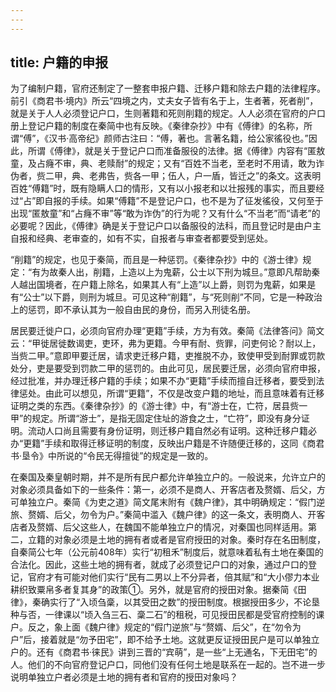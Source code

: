 ```yaml
---
---
---
```

title: 户籍的申报
---



为了编制户籍，官府还制定了一整套申报户籍、迁移户籍和除去户籍的法律程序。前引《商君书·境内》所云“四境之内，丈夫女子皆有名于上，生者著，死者削”，就是关于人人必须登记户口，生则著籍和死则削籍的规定。人人必须在官府的户口册上登记户籍的制度在秦简中也有反映。《秦律杂抄》中有《傅律》的名称，所谓“傅”，《汉书·高帝纪》颜师古注曰：“傅，著也。言著名籍，给公家徭役也。”因此，所谓《傅律》，就是关于登记户口而准备服役的法律。据《傅律》内容有“匿敖童，及占癃不审，典、老赎耐”的规定；又有“百姓不当老，至老时不用请，敢为诈伪者，赀二甲，典、老弗告，赀各一甲；伍人，户一盾，皆迁之”的条文。这表明百姓“傅籍”时，既有隐瞒人口的情形，又有以小报老和以壮报残的事实，而且要经过“占”即自报的手续。如果“傅籍”不是登记户口，也不是为了征发徭役，又何至于出现“匿敖童”和“占癃不审”等“敢为诈伪”的行为呢？又有什么“不当老”而“请老”的必要呢？因此，《傅律》确是关于登记户口以备服役的法科，而且登记时是由户主自报和经典、老审查的，如有不实，自报者与审查者都要受到惩处。

“削籍”的规定，也见于秦简，而且是一种惩罚。《秦律杂抄》中的《游士律》规定：“有为故秦人出，削籍，上造以上为鬼薪，公士以下刑为城旦。”意即凡帮助秦人越出国境者，在户籍上除名，如果其人有“上造”以上爵，则罚为鬼薪，如果是有“公士”以下爵，则刑为城旦。可见这种“削籍”，与“死则削”不同，它是一种政治上的惩罚，即不承认其为一般自由民的身份，而另入刑徒名册。

居民要迁徙户口，必须向官府办理“更籍”手续，方为有效。秦简《法律答问》简文云：“甲徙居徙数谒吏，吏环，弗为更籍。今甲有耐、赀罪，问吏何论？耐以上，当赀二甲。”意即甲要迁居，请求吏迁移户籍，吏推脱不办，致使甲受到耐罪或罚款处分，吏是要受到罚款二甲的惩罚的。由此可见，居民要迁居，必须向官府申报，经过批准，并办理迁移户籍的手续；如果不办“更籍”手续而擅自迁移者，要受到法律惩处。由此可以想见，所谓“更籍”，不仅是改变户籍的地址，而且意味着有迁移证明之类的东西。《秦律杂抄》的《游士律》中，有“游士在，亡符，居县赀一甲”的规定。所谓“游士”，是指无固定住址的游食之士，“亡符”，即没有身分证明。流动人口尚且需要有身份证明，则迁移户籍自然必有证明。这种迁移户籍必办“更籍”手续和取得迁移证明的制度，反映出户籍是不许随便迁移的，这同《商君书·垦令》中所说的“令民无得擅徙”的规定是一致的。

在秦国及秦皇朝时期，并不是所有民户都允许单独立户的。一般说来，允许立户的对象必须具备如下的一些条件：第一，必须不是商人、开客店者及赘婿、后父，方可单独立户。秦简《为吏之道》简文尾末附有《魏户律》，其中明确规定：“假门逆旅、赘婿、后父，勿令为户。”秦简中滥入《魏户律》的这一条文，表明商人、开客店者及赘婿、后父这些人，在魏国不能单独立户的情况，对秦国也同样适用。第二，立籍的对象必须是土地的拥有者或者是官府授田的对象。秦时存在名田制度，自秦简公七年（公元前408年）实行“初租禾”制度后，就意味着私有土地在秦国的合法化。因此，这些土地的拥有者，就成了必须登记户口的对象，通过户口的登记，官府才有可能对他们实行“民有二男以上不分异者，倍其赋”和“大小僇力本业耕织致粟帛多者复其身”的政策①。另外，就是官府的授田对象。据秦简《田律》，秦确实行了“入顷刍稾，以其受田之数”的授田制度。根据授田多少，不论垦种与否，一律课以“顷入刍三石、稾二石”的租税，可见授田民都是受官府控制的课户。反之，象上面《魏户律》规定的“假门逆旅”与“赘婿、后父”，在“勿令为户”后，接着就是“勿予田宅”，即不给予土地。这就更反证授田民户是可以单独立户的。还有《商君书·徕民》讲到三晋的“宾萌”，是一些“上无通名，下无田宅”的人。他们的不向官府登记户口，同他们没有任何土地是联系在一起的。岂不进一步说明单独立户者必须是土地的拥有者和官府的授田对象吗？